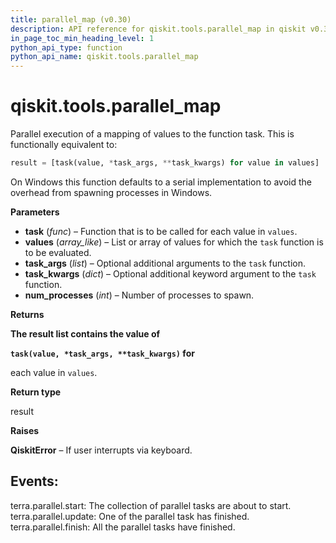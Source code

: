```yaml
---
title: parallel_map (v0.30)
description: API reference for qiskit.tools.parallel_map in qiskit v0.30
in_page_toc_min_heading_level: 1
python_api_type: function
python_api_name: qiskit.tools.parallel_map
---
```


<span id="qiskit-tools-parallel-map" />

# qiskit.tools.parallel\_map

<Function id="qiskit.tools.parallel_map" isDedicatedPage={true} github="https://github.com/qiskit/qiskit/tree/stable/0.18/qiskit/tools/parallel.py" signature="parallel_map(task, values, task_args=(), task_kwargs={}, num_processes=32)">
  Parallel execution of a mapping of values to the function task. This is functionally equivalent to:

  ```python
  result = [task(value, *task_args, **task_kwargs) for value in values]
  ```

  On Windows this function defaults to a serial implementation to avoid the overhead from spawning processes in Windows.

  **Parameters**

  *   **task** (*func*) – Function that is to be called for each value in `values`.
  *   **values** (*array\_like*) – List or array of values for which the `task` function is to be evaluated.
  *   **task\_args** (*list*) – Optional additional arguments to the `task` function.
  *   **task\_kwargs** (*dict*) – Optional additional keyword argument to the `task` function.
  *   **num\_processes** (*int*) – Number of processes to spawn.

  **Returns**

  **The result list contains the value of**

  **`task(value, *task_args, **task_kwargs)` for**

  each value in `values`.

  **Return type**

  result

  **Raises**

  **QiskitError** – If user interrupts via keyboard.

  ## Events:

  terra.parallel.start: The collection of parallel tasks are about to start. terra.parallel.update: One of the parallel task has finished. terra.parallel.finish: All the parallel tasks have finished.
</Function>

